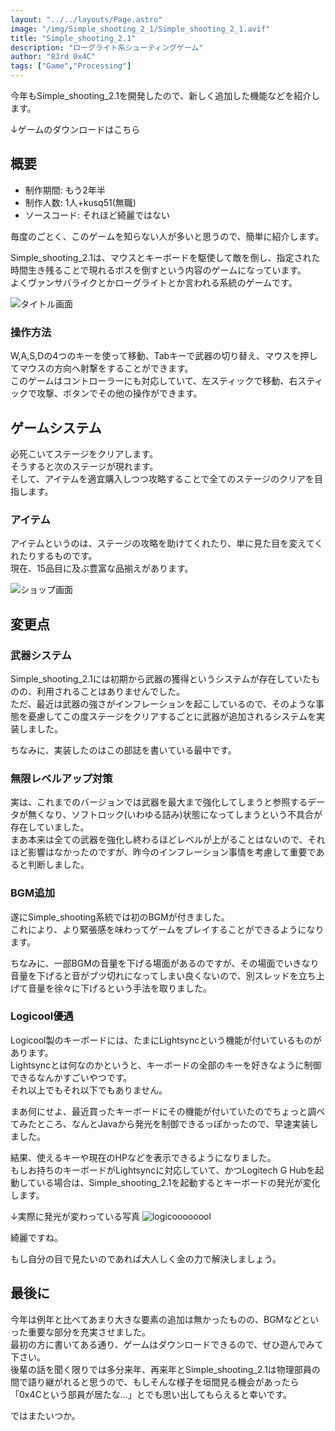 ```yaml
---
layout: "../../layouts/Page.astro"
image: "/img/Simple_shooting_2_1/Simple_shooting_2_1.avif"
title: "Simple_shooting_2.1"
description: "ローグライト系シューティングゲーム"
author: "83rd 0x4C"
tags: ["Game","Processing"]
---
```


今年もSimple_shooting_2.1を開発したので、新しく追加した機能などを紹介します。

↓ゲームのダウンロードはこちら
<Card url="https://www.freem.ne.jp/win/game/29195" />

## 概要
- 制作期間: もう2年半
- 制作人数: 1人+kusq51(無職)
- ソースコード: それほど綺麗ではない

毎度のごとく、このゲームを知らない人が多いと思うので、簡単に紹介します。

Simple_shooting_2.1は、マウスとキーボードを駆使して敵を倒し、指定された時間生き残ることで現れるボスを倒すという内容のゲームになっています。<br/>
よくヴァンサバライクとかローグライトとか言われる系統のゲームです。

![タイトル画面](/img/Simple_shooting_2_1/title.avif)

### 操作方法
W,A,S,Dの4つのキーを使って移動、Tabキーで武器の切り替え、マウスを押してマウスの方向へ射撃をすることができます。<br/>
このゲームはコントローラーにも対応していて、左スティックで移動、右スティックで攻撃、ボタンでその他の操作ができます。

## ゲームシステム
必死こいてステージをクリアします。<br/>
そうすると次のステージが現れます。<br/>
そして、アイテムを適宜購入しつつ攻略することで全てのステージのクリアを目指します。

### アイテム
アイテムというのは、ステージの攻略を助けてくれたり、単に見た目を変えてくれたりするものです。<br/>
現在、15品目に及ぶ豊富な品揃えがあります。

![ショップ画面](/img/Simple_shooting_2_1/shop.avif)

## 変更点
### 武器システム
Simple_shooting_2.1には初期から武器の獲得というシステムが存在していたものの、利用されることはありませんでした。<br/>
ただ、最近は武器の強さがインフレーションを起こしているので、そのような事態を憂慮してこの度ステージをクリアするごとに武器が追加されるシステムを実装しました。

ちなみに、実装したのはこの部誌を書いている最中です。

### 無限レベルアップ対策
実は、これまでのバージョンでは武器を最大まで強化してしまうと参照するデータが無くなり、ソフトロック(いわゆる詰み)状態になってしまうという不具合が存在していました。<br/>
まあ本来は全ての武器を強化し終わるほどレベルが上がることはないので、それほど影響はなかったのですが、昨今のインフレーション事情を考慮して重要であると判断しました。

### BGM追加
遂にSimple_shooting系統では初のBGMが付きました。<br/>
これにより、より緊張感を味わってゲームをプレイすることができるようになります。

ちなみに、一部BGMの音量を下げる場面があるのですが、その場面でいきなり音量を下げると音がブツ切れになってしまい良くないので、別スレッドを立ち上げて音量を徐々に下げるという手法を取りました。

### Logicool優遇
Logicool製のキーボードには、たまにLightsyncという機能が付いているものがあります。<br/>
Lightsyncとは何なのかというと、キーボードの全部のキーを好きなように制御できるなんかすごいやつです。<br/>
それ以上でもそれ以下でもありません。

まあ何にせよ、最近買ったキーボードにその機能が付いていたのでちょっと調べてみたところ、なんとJavaから発光を制御できるっぽかったので、早速実装しました。

結果、使えるキーや現在のHPなどを表示できるようになりました。<br/>
もしお持ちのキーボードがLightsyncに対応していて、かつLogitech G Hubを起動している場合は、Simple_shooting_2.1を起動するとキーボードの発光が変化します。

↓実際に発光が変わっている写真
![logicoooooool](/img/Simple_shooting_2_1/logicool.avif)

綺麗ですね。

もし自分の目で見たいのであれば大人しく金の力で解決しましょう。

## 最後に
今年は例年と比べてあまり大きな要素の追加は無かったものの、BGMなどといった重要な部分を充実させました。<br/>
最初の方に書いてある通り、ゲームはダウンロードできるので、ぜひ遊んでみて下さい。<br/>
後輩の話を聞く限りでは多分来年、再来年とSimple_shooting_2.1は物理部員の間で語り継がれると思うので、もしそんな様子を垣間見る機会があったら「0x4Cという部員が居たな...」とでも思い出してもらえると幸いです。

ではまたいつか。